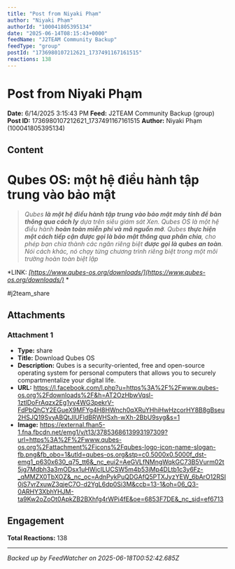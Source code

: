 ```yaml
---
title: "Post from Niyaki Phạm"
author: "Niyaki Phạm"
authorId: "100041805395134"
date: "2025-06-14T08:15:43+0000"
feedName: "J2TEAM Community Backup"
feedType: "group"
postId: "1736980107212621_1737491167161515"
reactions: 138
---
```


# Post from Niyaki Phạm

**Date:** 6/14/2025 3:15:43 PM
**Feed:** J2TEAM Community Backup (group)
**Post ID:** 1736980107212621_1737491167161515
**Author:** Niyaki Phạm (100041805395134)

## Content

# **Qubes OS: một hệ điều hành tập trung vào bảo mật**
> *Qubes ****là một hệ điều hành tập trung vào bảo mật máy tính để bàn thông qua cách ly**** dựa trên siêu giám sát Xen. Qubes OS là một hệ điều hành ****hoàn toàn miễn phí và mã nguồn mở****. Qubes ****thực hiện một cách tiếp cận được gọi là bảo mật thông qua phân chia****, cho phép bạn chia thành các ngăn riêng biệt ****được gọi là qubes an toàn****. Nói cách khác, nó chạy từng chương trình riêng biệt trong một môi trường hoàn toàn biệt lập*

*LINK: *[https://www.qubes-os.org/downloads/](https://www.qubes-os.org/downloads/)* *

#j2team_share

## Attachments

### Attachment 1
- **Type:** share
- **Title:** Download Qubes OS
- **Description:** Qubes is a security-oriented, free and open-source operating system for personal computers that allows you to securely compartmentalize your digital life.
- **URL:** https://l.facebook.com/l.php?u=https%3A%2F%2Fwww.qubes-os.org%2Fdownloads%2F&h=AT2OzHbwVqsl-1ztlDoFrAqzx2Eg1yv4WG3pekrV-FdPbQhCY2EGueX9MFYg4H8HWnch0qXRuYHhiHwHzcorHY8B8gBseu2HSJQ19SvyABQtJIUFldBRWHSxh-wXh-2BbU9syg&s=1
- **Image:** https://external.fhan5-1.fna.fbcdn.net/emg1/v/t13/3785368613993197309?url=https%3A%2F%2Fwww.qubes-os.org%2Fattachment%2Ficons%2Fqubes-logo-icon-name-slogan-fb.png&fb_obo=1&utld=qubes-os.org&stp=c0.5000x0.5000f_dst-emg1_p630x630_q75_tt6&_nc_eui2=AeGVLfNMngWqkGC73B5Vurm02t5jg7Mdbh3a3mODsx1uHWjcILUCSW5m4b53jMp4DLtb1c3y6Fz-_qMMZX0TbXOZ&_nc_oc=AdnPykPuQDGAfQ5PTXJyzYEW_6bArO12RSI0jS7vrZxuwZ3qjeC7O-d2YgL6dp0Si3M&ccb=13-1&oh=06_Q3-0ARHY3XbhYHJM-ta9Kw2oZoOt0ApkZB2BXhfg4rWPi4fE&oe=6853F7DE&_nc_sid=ef6713

## Engagement

**Total Reactions:** 138

---
*Backed up by FeedWatcher on 2025-06-18T00:52:42.685Z*
